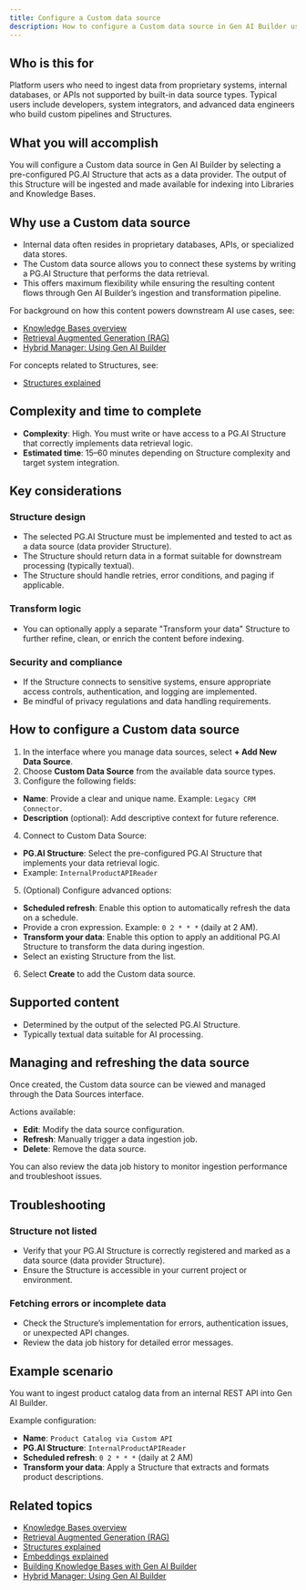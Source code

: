 ```yaml
---
title: Configure a Custom data source
description: How to configure a Custom data source in Gen AI Builder using a PG.AI Structure to ingest data from proprietary systems.
---
```


## Who is this for

Platform users who need to ingest data from proprietary systems, internal databases, or APIs not supported by built-in data source types.
Typical users include developers, system integrators, and advanced data engineers who build custom pipelines and Structures.

## What you will accomplish

You will configure a Custom data source in Gen AI Builder by selecting a pre-configured PG.AI Structure that acts as a data provider. The output of this Structure will be ingested and made available for indexing into Libraries and Knowledge Bases.

## Why use a Custom data source

-   Internal data often resides in proprietary databases, APIs, or specialized data stores.
-   The Custom data source allows you to connect these systems by writing a PG.AI Structure that performs the data retrieval.
-   This offers maximum flexibility while ensuring the resulting content flows through Gen AI Builder’s ingestion and transformation pipeline.

For background on how this content powers downstream AI use cases, see:

-   [Knowledge Bases overview](../../../pipeline/knowledge_base)
-   [Retrieval Augmented Generation (RAG)](/edb-postgres-ai/ai-factory/learn/explained/terminology/#retrieval-augmented-generation-rag)
-   [Hybrid Manager: Using Gen AI Builder](/edb-postgres-ai/hybrid-manager/ai-factory/gen-ai/builder/)

For concepts related to Structures, see:

-   [Structures explained](/edb-postgres-ai/ai-factory/learn/explained/structures-explained/)

## Complexity and time to complete

-   **Complexity**: High. You must write or have access to a PG.AI Structure that correctly implements data retrieval logic.
-   **Estimated time**: 15–60 minutes depending on Structure complexity and target system integration.

## Key considerations

### Structure design

-   The selected PG.AI Structure must be implemented and tested to act as a data source (data provider Structure).
-   The Structure should return data in a format suitable for downstream processing (typically textual).
-   The Structure should handle retries, error conditions, and paging if applicable.

### Transform logic

-   You can optionally apply a separate "Transform your data" Structure to further refine, clean, or enrich the content before indexing.

### Security and compliance

-   If the Structure connects to sensitive systems, ensure appropriate access controls, authentication, and logging are implemented.
-   Be mindful of privacy regulations and data handling requirements.

## How to configure a Custom data source

1.  In the interface where you manage data sources, select **+ Add New Data Source**.
2.  Choose **Custom Data Source** from the available data source types.
3.  Configure the following fields:

-   **Name**: Provide a clear and unique name. Example: `Legacy CRM Connector`.
-   **Description** (optional): Add descriptive context for future reference.

4.  Connect to Custom Data Source:

-   **PG.AI Structure**: Select the pre-configured PG.AI Structure that implements your data retrieval logic.
-   Example: `InternalProductAPIReader`

5.  (Optional) Configure advanced options:

-   **Scheduled refresh**: Enable this option to automatically refresh the data on a schedule.
-   Provide a cron expression. Example: `0 2 * * *` (daily at 2 AM).
-   **Transform your data**: Enable this option to apply an additional PG.AI Structure to transform the data during ingestion.
-   Select an existing Structure from the list.

6.  Select **Create** to add the Custom data source.

## Supported content

-   Determined by the output of the selected PG.AI Structure.
-   Typically textual data suitable for AI processing.

## Managing and refreshing the data source

Once created, the Custom data source can be viewed and managed through the Data Sources interface.

Actions available:

-   **Edit**: Modify the data source configuration.
-   **Refresh**: Manually trigger a data ingestion job.
-   **Delete**: Remove the data source.

You can also review the data job history to monitor ingestion performance and troubleshoot issues.

## Troubleshooting

### Structure not listed

-   Verify that your PG.AI Structure is correctly registered and marked as a data source (data provider Structure).
-   Ensure the Structure is accessible in your current project or environment.

### Fetching errors or incomplete data

-   Check the Structure’s implementation for errors, authentication issues, or unexpected API changes.
-   Review the data job history for detailed error messages.

## Example scenario

You want to ingest product catalog data from an internal REST API into Gen AI Builder.

Example configuration:

-   **Name**: `Product Catalog via Custom API`
-   **PG.AI Structure**: `InternalProductAPIReader`
-   **Scheduled refresh**: `0 2 * * *` (daily at 2 AM)
-   **Transform your data**: Apply a Structure that extracts and formats product descriptions.

## Related topics

-   [Knowledge Bases overview](../../../pipeline/knowledge_base)
-   [Retrieval Augmented Generation (RAG)](/edb-postgres-ai/ai-factory/learn/explained/terminology/#retrieval-augmented-generation-rag)
-   [Structures explained](/edb-postgres-ai/ai-factory/learn/explained/structures-explained/)
-   [Embeddings explained](/edb-postgres-ai/ai-factory/learn/explained/generic-concepts/#embeddings-and-vector-representations)
-   [Building Knowledge Bases with Gen AI Builder](/edb-postgres-ai/ai-factory/learn/how-togen-ai/knowledge-base-setup) <!-- Placeholder link -->
-   [Hybrid Manager: Using Gen AI Builder](/edb-postgres-ai/hybrid-manager/ai-factory/gen-ai/builder/)
